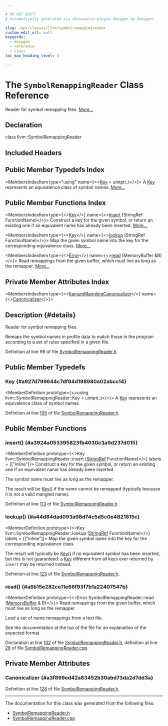 ```yaml
---

# DO NOT EDIT!
# Automatically generated via docusaurus-plugin-doxygen by Doxygen.

slug: /api/classes/llvm/symbolremappingreader
custom_edit_url: null
keywords:
  - doxygen
  - reference
  - class
toc_max_heading_level: 3

---
```





# The `SymbolRemappingReader` Class Reference

<DoxygenPage pluginConfig={pluginConfig}>

Reader for symbol remapping files. <a href="#details">More...</a>

## Declaration

<CodeBlock>class llvm::SymbolRemappingReader</CodeBlock>

## Included Headers

<IncludesList>
<IncludesListItem
  filePath="llvm/ProfileData/SymbolRemappingReader.h"
  permalink="/docs/api/files/include/include/llvm/include/llvm/profiledata/symbolremappingreader-h"
  isLocal="true" />
</IncludesList>

## Public Member Typedefs Index

<MembersIndex>

<MembersIndexItem
  type="using"
  name={<><a href="#a927d799644c7df94d198980a02abcc14">Key</a> = uintptr&#95;t</>}>
A <a href="#a927d799644c7df94d198980a02abcc14">Key</a> represents an equivalence class of symbol names. <a href="#a927d799644c7df94d198980a02abcc14">More...</a>
</MembersIndexItem>

</MembersIndex>

## Public Member Functions Index

<MembersIndex>

<MembersIndexItem
  type={<><a href="#a927d799644c7df94d198980a02abcc14">Key</a></>}
  name={<><a href="#a3924a053395823fb4030c3a9d237d015">insert</a> (StringRef FunctionName)</>}>
Construct a key for the given symbol, or return an existing one if an equivalent name has already been inserted. <a href="#a3924a053395823fb4030c3a9d237d015">More...</a>
</MembersIndexItem>

<MembersIndexItem
  type={<><a href="#a927d799644c7df94d198980a02abcc14">Key</a></>}
  name={<><a href="#a44d84dad093a98d74c5d5c0e4821815c">lookup</a> (StringRef FunctionName)</>}>
Map the given symbol name into the key for the corresponding equivalence class. <a href="#a44d84dad093a98d74c5d5c0e4821815c">More...</a>
</MembersIndexItem>

<MembersIndexItem
  type={<><a href="/docs/api/classes/llvm/error">Error</a></>}
  name={<><a href="#a6b15e282ce11e66f93f7b1a22407547b">read</a> (MemoryBuffer &amp;B)</>}>
Read remappings from the given buffer, which must live as long as the remapper. <a href="#a6b15e282ce11e66f93f7b1a22407547b">More...</a>
</MembersIndexItem>

</MembersIndex>

## Private Member Attributes Index

<MembersIndex>

<MembersIndexItem
  type={<><a href="/docs/api/classes/llvm/itaniummanglingcanonicalizer">ItaniumManglingCanonicalizer</a></>}
  name={<><a href="#a3f899ed42a83452b30abd73da2d7dd3a">Canonicalizer</a></>}>
</MembersIndexItem>

</MembersIndex>

## Description {#details}

Reader for symbol remapping files.

Remaps the symbol names in profile data to match those in the program according to a set of rules specified in a given file.

Definition at line 98 of file <a href="/docs/api/files/include/include/llvm/include/llvm/profiledata/symbolremappingreader-h">SymbolRemappingReader.h</a>.

<SectionDefinition>

## Public Member Typedefs

### Key {#a927d799644c7df94d198980a02abcc14}

<MemberDefinition
  prototype={<>using llvm::SymbolRemappingReader::Key =  uintptr&#95;t</>}>
A <a href="#a927d799644c7df94d198980a02abcc14">Key</a> represents an equivalence class of symbol names.

Definition at line <a href="/docs/api/files/include/include/llvm/include/llvm/profiledata/symbolremappingreader-h/#l00105">105</a> of file <a href="/docs/api/files/include/include/llvm/include/llvm/profiledata/symbolremappingreader-h">SymbolRemappingReader.h</a>.
</MemberDefinition>

</SectionDefinition>

<SectionDefinition>

## Public Member Functions

### insert() {#a3924a053395823fb4030c3a9d237d015}

<MemberDefinition
  prototype={<>Key llvm::SymbolRemappingReader::insert (<a href="/docs/api/classes/llvm/stringref">StringRef</a> FunctionName)</>}
  labels = {["inline"]}>
Construct a key for the given symbol, or return an existing one if an equivalent name has already been inserted.

The symbol name must live as long as the remapper.

The result will be <a href="#a927d799644c7df94d198980a02abcc14">Key()</a> if the name cannot be remapped (typically because it is not a valid mangled name).

Definition at line <a href="/docs/api/files/include/include/llvm/include/llvm/profiledata/symbolremappingreader-h/#l00113">113</a> of file <a href="/docs/api/files/include/include/llvm/include/llvm/profiledata/symbolremappingreader-h">SymbolRemappingReader.h</a>.
</MemberDefinition>

### lookup() {#a44d84dad093a98d74c5d5c0e4821815c}

<MemberDefinition
  prototype={<>Key llvm::SymbolRemappingReader::lookup (<a href="/docs/api/classes/llvm/stringref">StringRef</a> FunctionName)</>}
  labels = {["inline"]}>
Map the given symbol name into the key for the corresponding equivalence class.

The result will typically be <a href="#a927d799644c7df94d198980a02abcc14">Key()</a> if no equivalent symbol has been inserted, but this is not guaranteed: a <a href="#a927d799644c7df94d198980a02abcc14">Key</a> different from all keys ever returned by <code>insert</code> may be returned instead.

Definition at line <a href="/docs/api/files/include/include/llvm/include/llvm/profiledata/symbolremappingreader-h/#l00123">123</a> of file <a href="/docs/api/files/include/include/llvm/include/llvm/profiledata/symbolremappingreader-h">SymbolRemappingReader.h</a>.
</MemberDefinition>

### read() {#a6b15e282ce11e66f93f7b1a22407547b}

<MemberDefinition
  prototype={<>Error SymbolRemappingReader::read (<a href="/docs/api/classes/llvm/memorybuffer">MemoryBuffer</a> &amp; B)</>}>
Read remappings from the given buffer, which must live as long as the remapper.

Load a set of name remappings from a text file.

See the documentation at the top of the file for an explanation of the expected format.

Declaration at line <a href="/docs/api/files/include/include/llvm/include/llvm/profiledata/symbolremappingreader-h/#l00102">102</a> of file <a href="/docs/api/files/include/include/llvm/include/llvm/profiledata/symbolremappingreader-h">SymbolRemappingReader.h</a>, definition at line <a href="/docs/api/files/lib/lib/profiledata/symbolremappingreader-cpp/#l00028">28</a> of file <a href="/docs/api/files/lib/lib/profiledata/symbolremappingreader-cpp">SymbolRemappingReader.cpp</a>.
</MemberDefinition>

</SectionDefinition>

<SectionDefinition>

## Private Member Attributes

### Canonicalizer {#a3f899ed42a83452b30abd73da2d7dd3a}

<MemberDefinition
  prototype="ItaniumManglingCanonicalizer llvm::SymbolRemappingReader::Canonicalizer">

Definition at line <a href="/docs/api/files/include/include/llvm/include/llvm/profiledata/symbolremappingreader-h/#l00128">128</a> of file <a href="/docs/api/files/include/include/llvm/include/llvm/profiledata/symbolremappingreader-h">SymbolRemappingReader.h</a>.
</MemberDefinition>

</SectionDefinition>

<hr/>

The documentation for this class was generated from the following files:

<ul>
<li><a href="/docs/api/files/include/include/llvm/include/llvm/profiledata/symbolremappingreader-h">SymbolRemappingReader.h</a></li>
<li><a href="/docs/api/files/lib/lib/profiledata/symbolremappingreader-cpp">SymbolRemappingReader.cpp</a></li>
</ul>

</DoxygenPage>
